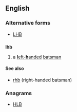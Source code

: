 ==English==

===Alternative forms===
* [[LHB]]

==={{initialism-old|en}}===
'''lhb'''

# {{cricket}} a [[left-handed|'''l'''eft-'''h'''anded]] [[batsman]]

====See also====
* [[rhb]] (right-handed batsman)

===Anagrams===
* [[HLB#English|HLB]]